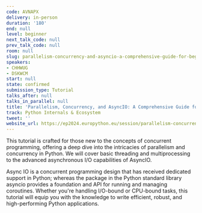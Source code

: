 ```yaml
---
code: AVNAPX
delivery: in-person
duration: '180'
end: null
level: beginner
next_talk_code: null
prev_talk_code: null
room: null
slug: parallelism-concurrency-and-asyncio-a-comprehensive-guide-for-beginners
speakers:
- CHHWUG
- DSKWCM
start: null
state: confirmed
submission_type: Tutorial
talks_after: null
talks_in_parallel: null
title: 'Parallelism, Concurrency, and AsyncIO: A Comprehensive Guide for Beginners'
track: Python Internals & Ecosystem
tweet: ''
website_url: https://ep2024.europython.eu/session/parallelism-concurrency-and-asyncio-a-comprehensive-guide-for-beginners
---
```


This tutorial is crafted for those new to the concepts of concurrent programming, offering a deep dive into the intricacies of parallelism and concurrency in Python. We will cover basic threading and multiprocessing to the advanced asynchronous I/O capabilities of AsyncIO.

Async IO is a concurrent programming design that has received dedicated support in Python; whereas the package in the Python standard library asyncio provides a foundation and API for running and managing coroutines. Whether you're handling I/O-bound or CPU-bound tasks, this tutorial will equip you with the knowledge to write efficient, robust, and high-performing Python applications.
